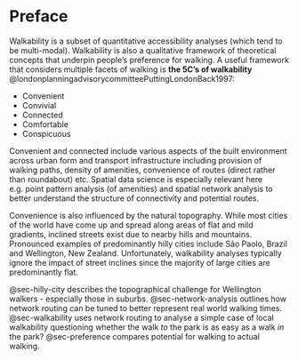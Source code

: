 # Preface {#sec-preface}
Walkability is a subset of quantitative accessibility analyses (which tend to be multi-modal). Walkability is also a qualitative framework of theoretical concepts that underpin people's preference for walking. A useful framework that considers multiple facets of walking is **the 5C's of walkability** @londonplanningadvisorycommitteePuttingLondonBack1997: 

- Convenient
- Convivial
- Connected
- Comfortable
- Conspicuous

Convenient and connected include various aspects of the built environment across urban form and transport infrastructure including provision of walking paths, density of amenities, convenience of routes (direct rather than roundabout) etc. Spatial data science is especially relevant here e.g. point pattern analysis (of amenities) and spatial network analysis to better understand the structure of connectivity and potential routes. 

Convenience is also influenced by the natural topography. While most cities of the world have come up and spread along areas of flat and mild gradients, inclined streets exist due to nearby hills and mountains. Pronounced examples of predominantly hilly cities include São Paolo, Brazil and Wellington, New Zealand. Unfortunately, walkability analyses typically ignore the impact of street inclines since the majority of large cities are predominantly flat. 

@sec-hilly-city describes the topographical challenge for Wellington walkers - especially those in suburbs. @sec-network-analysis outlines how network routing can be tuned to better represent real world walking times. @sec-walkability uses network routing to analyse a simple case of local walkability questioning whether the walk _to_ the park is as easy as a walk _in_ the park? @sec-preference compares potential for walking to actual walking.  